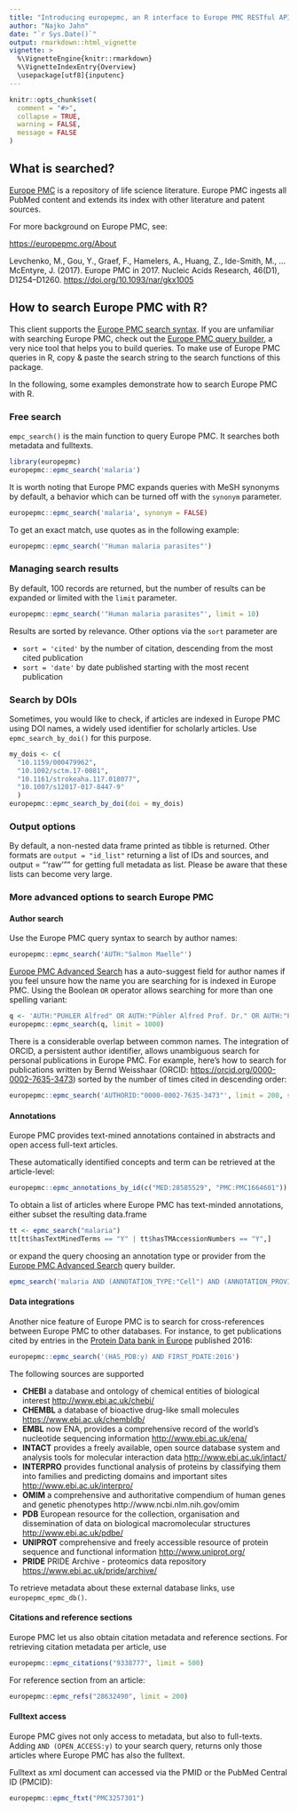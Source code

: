 ```yaml
---
title: "Introducing europepmc, an R interface to Europe PMC RESTful API"
author: "Najko Jahn"
date: "`r Sys.Date()`"
output: rmarkdown::html_vignette
vignette: >
  %\VignetteEngine{knitr::rmarkdown}
  %\VignetteIndexEntry{Overview}
  \usepackage[utf8]{inputenc}
---
```



```r
knitr::opts_chunk$set(
  comment = "#>",
  collapse = TRUE,
  warning = FALSE,
  message = FALSE
)
```

## What is searched?

[Europe PMC](http://europepmc.org/) is a repository of life science literature. Europe PMC ingests all PubMed content and extends its index with other literature and patent sources. 

For more background on Europe PMC, see:

<https://europepmc.org/About>

Levchenko, M., Gou, Y., Graef, F., Hamelers, A., Huang, Z., Ide-Smith, M., … McEntyre, J. (2017). Europe PMC in 2017. Nucleic Acids Research, 46(D1), D1254–D1260. <https://doi.org/10.1093/nar/gkx1005>

## How to search Europe PMC with R?

This client supports the [Europe PMC search syntax](http://europepmc.org/Help#SSR). If you are unfamiliar with searching Europe PMC, check out the [Europe PMC query builder](https://europepmc.org/advancesearch), a very nice tool that helps you to build queries. To make use of Europe PMC queries in R, copy & paste the search string to the search functions of this package. 

In the following, some examples demonstrate how to search Europe PMC with R.

### Free search

`empc_search()` is the main function to query Europe PMC. It searches both metadata and fulltexts. 


```r
library(europepmc)
europepmc::epmc_search('malaria')
```

It is worth noting that Europe PMC expands queries with MeSH synonyms by default, a behavior which can be turned off with the `synonym` parameter. 

```r
europepmc::epmc_search('malaria', synonym = FALSE)
```

To get an exact match, use quotes as in the following example:

```r
europepmc::epmc_search('"Human malaria parasites"')
```

### Managing search results

By default, 100 records are returned, but the number of results can be expanded or limited with the `limit` parameter. 


```r
europepmc::epmc_search('"Human malaria parasites"', limit = 10)
```

Results are sorted by relevance. Other options via the `sort` parameter are 

- `sort = 'cited'` by the number of citation, descending from the most cited publication
- `sort = 'date'` by date published starting with the most recent publication

### Search by DOIs

Sometimes, you would like to check, if articles are indexed in Europe PMC using DOI names, a widely used identifier for scholarly articles. Use `epmc_search_by_doi()` for this purpose.

```r
my_dois <- c(
  "10.1159/000479962",
  "10.1002/sctm.17-0081",
  "10.1161/strokeaha.117.018077",
  "10.1007/s12017-017-8447-9"
  )
europepmc::epmc_search_by_doi(doi = my_dois)
```

### Output options

By default, a non-nested data frame printed as tibble is returned. 
Other formats are `output = "id_list"` returning a list of IDs and sources, 
and output = "'raw'"" for getting full metadata as list. 
Please be aware that these lists can become very large.

### More advanced options to search Europe PMC

#### Author search

Use the Europe PMC query syntax to search by author names:

```r
europepmc::epmc_search('AUTH:"Salmon Maelle"')
```

[Europe PMC Advanced Search](https://europepmc.org/advancesearch) has a auto-suggest field for author names if you feel unsure how the name you are searching for is indexed in Europe PMC. Using the Boolean `OR` operator allows searching for more than one spelling variant:

```r
q <- 'AUTH:"PÜHLER Alfred" OR AUTH:"Pühler Alfred Prof. Dr." OR AUTH:"Puhler A"'
europepmc::epmc_search(q, limit = 1000)
```

There is a considerable overlap between common names. The integration of ORCID, a persistent author identifier, allows unambiguous search for personal publications in Europe PMC. For example, here's how to search for publications written by Bernd Weisshaar (ORCID: <https://orcid.org/0000-0002-7635-3473>) sorted by the number of times cited in descending order:

```r
europepmc::epmc_search('AUTHORID:"0000-0002-7635-3473"', limit = 200, sort = "cited")
```

#### Annotations 

Europe PMC provides text-mined annotations contained in abstracts and open access full-text articles.

These automatically identified concepts and term can be retrieved at the article-level:

```r
europepmc::epmc_annotations_by_id(c("MED:28585529", "PMC:PMC1664601"))
```

To obtain a list of articles where Europe PMC has text-minded annotations, either subset the resulting data.frame 

```r
tt <- epmc_search("malaria")
tt[tt$hasTextMinedTerms == "Y" | tt$hasTMAccessionNumbers == "Y",]
```

or expand the query choosing an annotation type or provider from the [Europe PMC Advanced Search](https://europepmc.org/advancesearch) query builder.

```r
epmc_search('malaria AND (ANNOTATION_TYPE:"Cell") AND (ANNOTATION_PROVIDER:"Europe PMC")')
```

#### Data integrations

Another nice feature of Europe PMC is to search for cross-references between Europe PMC to other databases. For instance, to get publications cited by
entries in the [Protein Data bank in Europe](https://www.ebi.ac.uk/pdbe/node/1) published 2016:

```r
europepmc::epmc_search('(HAS_PDB:y) AND FIRST_PDATE:2016')
```

The following sources are supported

- **CHEBI** a database and ontology of chemical entities of biological interest <http://www.ebi.ac.uk/chebi/>
- **CHEMBL** a database of bioactive drug-like small molecules <https://www.ebi.ac.uk/chembldb/>
- **EMBL** now ENA, provides a comprehensive record of the world's nucleotide sequencing information <http://www.ebi.ac.uk/ena/>
- **INTACT** provides a freely available, open source database system and analysis tools for molecular interaction data <http://www.ebi.ac.uk/intact/>
- **INTERPRO** provides functional analysis of proteins by classifying them into families and predicting domains and important sites <http://www.ebi.ac.uk/interpro/>
- **OMIM** a comprehensive and authoritative compendium of human genes and genetic phenotypes http://www.ncbi.nlm.nih.gov/omim
- **PDB** European resource for the collection, organisation and dissemination of data on biological macromolecular structures <http://www.ebi.ac.uk/pdbe/>
- **UNIPROT** comprehensive and freely accessible resource of protein sequence and functional information <http://www.uniprot.org/>
- **PRIDE** PRIDE Archive - proteomics data repository <https://www.ebi.ac.uk/pride/archive/>

To retrieve metadata about these external database links, use `europepmc_epmc_db()`. 

#### Citations and reference sections

Europe PMC let us also obtain citation metadata and reference sections. For retrieving citation metadata per article, use

```r
europepmc::epmc_citations("9338777", limit = 500)
```

For reference section from an article:

```r
europepmc::epmc_refs("28632490", limit = 200)
```

#### Fulltext access

Europe PMC gives not only access to metadata, but also to full-texts. Adding `AND (OPEN_ACCESS:y)` to your search query, returns only those articles where Europe PMC has also the fulltext.

Fulltext as xml document can accessed via the PMID or the PubMed Central ID (PMCID):

```r
europepmc::epmc_ftxt("PMC3257301")
```

